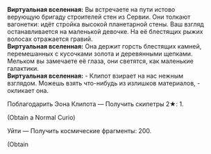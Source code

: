 {{Диалог Начало}}
:'''Виртуальная вселенная:''' Вы встречаете на пути истово верующую бригаду строителей стен из Сервии. Они толкают вагонетки: идёт стройка высокой планетарной стены. Ваш взгляд останавливается на маленькой девочке. На её блестящих рыжих волосах отражается гравий.
:'''Виртуальная вселенная:''' Она держит горсть блестящих камней, перемешанных с кусочками золота и деревянными щепками. Мельком вы замечаете её глаза, они светятся, как маленькие галактики.
:'''Виртуальная вселенная:''' - Клипот взирает на нас нежным взглядом. Можешь взять что-нибудь из излишков материалов, - окликает она.
:{{Диалог|Звезда}} Поблагодарить Эона Клипота &mdash; Получить скипетры 2★: 1.
:;(Obtain a Normal Curio)
:{{Диалог|Звезда}} Уйти &mdash; Получить космические фрагменты: 200.
:;(Obtain {{Предмет|Космические фрагменты|20|x=150}}
{{Диалог Конец}}